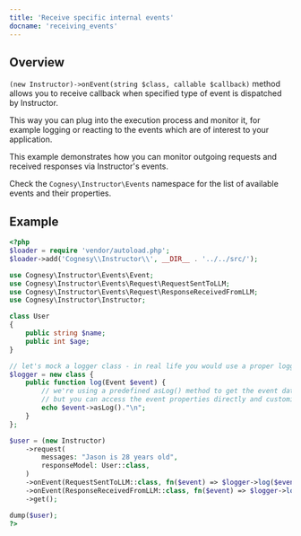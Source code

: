 ---
title: 'Receive specific internal events'
docname: 'receiving_events'
---

## Overview

`(new Instructor)->onEvent(string $class, callable $callback)` method allows
you to receive callback when specified type of event is dispatched by Instructor.

This way you can plug into the execution process and monitor it, for example logging
or reacting to the events which are of interest to your application.

This example demonstrates how you can monitor outgoing requests and received responses
via Instructor's events.

Check the `Cognesy\Instructor\Events` namespace for the list of available events
and their properties.


## Example

```php
<?php
$loader = require 'vendor/autoload.php';
$loader->add('Cognesy\\Instructor\\', __DIR__ . '../../src/');

use Cognesy\Instructor\Events\Event;
use Cognesy\Instructor\Events\Request\RequestSentToLLM;
use Cognesy\Instructor\Events\Request\ResponseReceivedFromLLM;
use Cognesy\Instructor\Instructor;

class User
{
    public string $name;
    public int $age;
}

// let's mock a logger class - in real life you would use a proper logger, e.g. Monolog
$logger = new class {
    public function log(Event $event) {
        // we're using a predefined asLog() method to get the event data,
        // but you can access the event properties directly and customize the output
        echo $event->asLog()."\n";
    }
};

$user = (new Instructor)
    ->request(
        messages: "Jason is 28 years old",
        responseModel: User::class,
    )
    ->onEvent(RequestSentToLLM::class, fn($event) => $logger->log($event))
    ->onEvent(ResponseReceivedFromLLM::class, fn($event) => $logger->log($event))
    ->get();

dump($user);
?>
```
